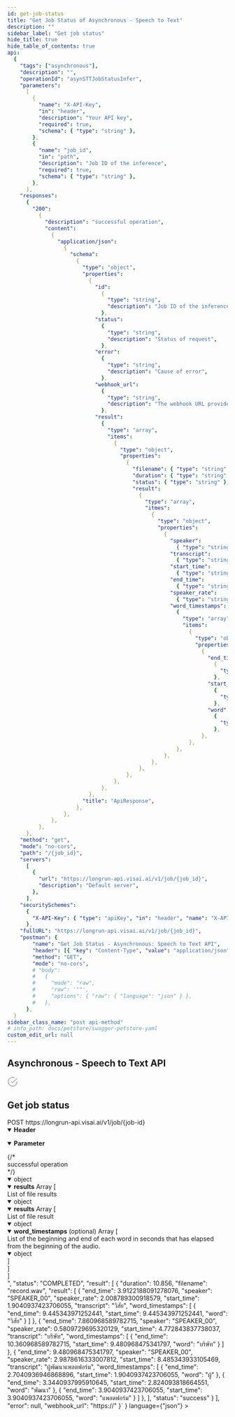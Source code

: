 ```yaml
---
id: get-job-status
title: "Get Job Status of Asynchronous - Speech to Text"
description: ""
sidebar_label: "Get job status"
hide_title: true
hide_table_of_contents: true
api:
  {
    "tags": ["asynchronous"],
    "description": "",
    "operationId": "asynSTTJobStatusInfer",
    "parameters":
      [
        {
          "name": "X-API-Key",
          "in": "header",
          "description": "Your API key",
          "required": true,
          "schema": { "type": "string" },
        },
        {
          "name": "job_id",
          "in": "path",
          "description": "Job ID of the inference",
          "required": true,
          "schema": { "type": "string" },
        },
      ],
    "responses":
      {
        "200":
          {
            "description": "successful operation",
            "content":
              {
                "application/json":
                  {
                    "schema":
                      {
                        "type": "object",
                        "properties":
                          {
                            "id":
                              {
                                "type": "string",
                                "description": "Job ID of the inference",
                              },
                            "status":
                              {
                                "type": "string",
                                "description": "Status of request",
                              },
                            "error":
                              {
                                "type": "string",
                                "description": "Cause of error",
                              },
                            "webhook_url":
                              {
                                "type": "string",
                                "description": "The webhook URL provided by the user in the request.",
                              },
                            "result":
                              {
                                "type": "array",
                                "items":
                                  {
                                    "type": "object",
                                    "properties":
                                      {
                                        "filename": { "type": "string" },
                                        "duration": { "type": "string" },
                                        "status": { "type": "string" },
                                        "result":
                                          {
                                            "type": "array",
                                            "itmes":
                                              {
                                                "type": "object",
                                                "properties":
                                                  {
                                                    "speaker":
                                                      { "type": "string" },
                                                    "transcript":
                                                      { "type": "string" },
                                                    "start_time":
                                                      { "type": "string" },
                                                    "end_time":
                                                      { "type": "string" },
                                                    "speaker_rate":
                                                      { "type": "string" },
                                                    "word_timestamps":
                                                      {
                                                        "type": "array",
                                                        "items":
                                                          {
                                                            "type": "object",
                                                            "properties":
                                                              {
                                                                "end_time":
                                                                  {
                                                                    "type": "string",
                                                                  },
                                                                "start_time":
                                                                  {
                                                                    "type": "string",
                                                                  },
                                                                "word":
                                                                  {
                                                                    "type": "string",
                                                                  },
                                                              },
                                                          },
                                                      },
                                                  },
                                              },
                                          },
                                      },
                                  },
                              },
                          },
                        "title": "ApiResponse",
                      },
                  },
              },
          },
      },
    "method": "get",
    "mode": "no-cors",
    "path": "/{job_id}",
    "servers":
      [
        {
          "url": "https://longrun-api.visai.ai/v1/job/{job_id}",
          "description": "Default server",
        },
      ],
    "securitySchemes":
      {
        "X-API-Key": { "type": "apiKey", "in": "header", "name": "X-API-Key" },
      },
    "fullURL": "https://longrun-api.visai.ai/v1/job/{job_id}",
    "postman": {
        "name": "Get Job Status - Asynchronous: Speech to Text API",
        "header": [{ "key": "Content-Type", "value": "application/json" }],
        "method": "GET",
        "mode": "no-cors",
        # "body":
        #   {
        #     "mode": "raw",
        #     "raw": '""',
        #     "options": { "raw": { "language": "json" } },
        #   },
      },
  }
sidebar_class_name: "post api-method"
# info_path: docs/petstore/swagger-petstore-yaml
custom_edit_url: null
---
```



## Asynchronous - Speech to Text API

<div
  style={{
    display: "flex",
    alignItems: "center",
    gap: "0.5rem",
    marginBottom: "1rem",
  }}
>
  <svg
    width="24"
    height="24"
    viewBox="0 0 24 24"
    fill="none"
    xmlns="http://www.w3.org/2000/svg"
  >
    <path
      d="M22 11.0857V12.0057C21.9988 14.1621 21.3005 16.2604 20.0093 17.9875C18.7182 19.7147 16.9033 20.9782 14.8354 21.5896C12.7674 22.201 10.5573 22.1276 8.53447 21.3803C6.51168 20.633 4.78465 19.2518 3.61096 17.4428C2.43727 15.6338 1.87979 13.4938 2.02168 11.342C2.16356 9.19029 2.99721 7.14205 4.39828 5.5028C5.79935 3.86354 7.69279 2.72111 9.79619 2.24587C11.8996 1.77063 14.1003 1.98806 16.07 2.86572M22 4L12 14.01L9 11.01"
      stroke="#475467"
      strokeWidth="2"
      strokeLinecap="round"
      strokeLinejoin="round"
    />
  </svg>
  <h2 style={{ marginBottom: "0" }}>Get job status</h2>
</div>

<div className="custom-url-container">
  <span className="custom-method">POST</span>
  <span className="custom-url">https://longrun-api.visai.ai/v1/job/&#123;job-id&#125;</span>
</div>
<details style={{ marginBottom: "1rem" }} data-collapsed={false} open={true}>
  <summary style={{}}>
    <strong>Header</strong>
  </summary>
  <div>
    <ul>
      <ParamsItem
        className={"paramsItem"}
        param={{
          name: "X-API-Key",
          in: "header",
          description: "Your API key",
          required: true,
          schema: { type: "string" },
        }}
      ></ParamsItem>
    </ul>
  </div>
</details>
<details style={{ marginBottom: "1rem" }} data-collapsed={false} open={true}>
  <summary style={{}}>
    <strong>Parameter</strong>
  </summary>
  <div>
    <ul>
      <ParamsItem
        className={"paramsItem"}
        param={{
          name: "job_id",
          in: "path",
          description: "Your job ID",
          required: true,
          schema: { type: "string" },
        }}
      ></ParamsItem>
    </ul>
  </div>
</details>
<div>
  <ApiTabs>
    <TabItem label={"200"} value={"200"}>
      {/* <div>successful operation</div> */}
      <div>
        <MimeTabs schemaType={"response"}>
          <TabItem label={"application/json"} value={"application/json"}>
            <SchemaTabs>
              <TabItem label={"Schema"} value={"Schema"}>
                 <details style={{}} data-collapsed={false} open={true}>
                  <summary style={{}}>
                    <span style={{ opacity: "0.6" }}> object</span>
                  </summary>
                  <div style={{ marginLeft: "1rem" }}>
                   <SchemaItem
                      collapsible={false}
                      name={"id"}
                      required={false}
                      schemaName={"string"}
                      schema={{
                        description: "Job ID of the inference",
                        title: "id",
                      }}
                    ></SchemaItem>
                    <SchemaItem
                      collapsible={false}
                      name={"status"}
                      required={false}
                      schemaName={"string"}
                      qualifierMessage={
                        "`COMPLETED` | `FAILED` | `QUEUE` | `PROCESS`"
                      }
                      schema={{
                        description: "Status of request",
                        title: "status",
                      }}
                    ></SchemaItem>
                    <SchemaItem
                      collapsible={false}
                      name={"error"}
                      required={false}
                      schemaName={"string"}
                      qualifierMessage={
                        "`null` | `Timeout` | `Bad Inference`"
                      }
                      schema={{
                        description: "Reason of error",
                        title: "error",
                      }}
                    ></SchemaItem>
                    <SchemaItem
                      collapsible={false}
                      name={"webhook_url"}
                      required={false}
                      schemaName={"string"}
                      schema={{
                        description: "The webhook URL provided by the user in the request.",
                        title: "webhook_url",
                      }}
                    ></SchemaItem>
                    <SchemaItem
                      collapsible={false}
                      className={"schemaItem"}
                    >
                      <details style={{}} data-collapsed={false} open={true}>
                        <summary style={{}}>
                          <strong>results</strong>
                          <span style={{ opacity: "0.6" }}> Array [</span>
                        </summary>
                        <div style={{ marginLeft: "1rem" }}>
                          <div>List of file results</div>
                           <SchemaItem
                            collapsible={false}
                            className={"schemaItem"}
                          >
                            <details style={{}} data-collapsed={false} open={true}>
                              <summary style={{}}>
                                <span style={{ opacity: "0.6" }}> object</span>
                              </summary>
                              <div style={{ marginLeft: "1rem" }}>
                                <SchemaItem
                                  collapsible={false}
                                  name={"duration"}
                                  required={false}
                                  schemaName={"string"}
                                  qualifierMessage={undefined}
                                  schema={{
                                    type: "string",
                                    description: "Duration of the file",
                                  }}
                                ></SchemaItem>
                                <SchemaItem
                                  collapsible={false}
                                  name={"filename"}
                                  required={false}
                                  schemaName={"string"}
                                  qualifierMessage={undefined}
                                  schema={{
                                    type: "string",
                                    description: "Name of the file",
                                  }}
                                ></SchemaItem>
                                <SchemaItem
                                  collapsible={false}
                                  name={"status"}
                                  required={false}
                                  schemaName={"string"}
                                  qualifierMessage={
                                    "`success` | `failed`"
                                  }
                                  schema={{
                                    description: "Inference status of the file",
                                    title: "status",
                                  }}
                                ></SchemaItem>
                                <SchemaItem
                                  collapsible={false}
                                  className={"schemaItem"}
                                >
                                  <details style={{}} data-collapsed={false} open={true}>
                                    <summary style={{}}>
                                      <strong>results</strong>
                                      <span style={{ opacity: "0.6" }}> Array [</span>
                                    </summary>
                                    <div style={{ marginLeft: "1rem" }}>
                                      <div>List of file result</div>
                                      <SchemaItem
                                        collapsible={false}
                                        className={"schemaItem"}
                                      >
                                        <details style={{}} data-collapsed={false} open={true}>
                                          <summary style={{}}>
                                            <span style={{ opacity: "0.6" }}> object</span>
                                          </summary>
                                          <div style={{ marginLeft: "1rem" }}>
                                            <SchemaItem
                                              collapsible={false}
                                              name={"start_time"}
                                              required={false}
                                              schemaName={"string"}
                                              qualifierMessage={undefined}
                                              schema={{
                                                type: "string",
                                                description: "Start time in `HH:mm:ss.sss` format",
                                              }}
                                            ></SchemaItem>
                                            <SchemaItem
                                              collapsible={false}
                                              name={"end_time"}
                                              required={false}
                                              schemaName={"string"}
                                              qualifierMessage={undefined}
                                              schema={{
                                                type: "string",
                                                description: "Start time in `HH:mm:ss.sss` format",
                                              }}
                                            ></SchemaItem>
                                            <SchemaItem
                                              collapsible={false}
                                              name={"speaker"}
                                              required={false}
                                              schemaName={"string"}
                                              qualifierMessage={undefined}
                                              schema={{
                                                type: "string",
                                                description: "Speaker in `SPEAKER_{number}` format",
                                              }}
                                            ></SchemaItem>
                                            <SchemaItem
                                              collapsible={false}
                                              name={"transcript"}
                                              required={false}
                                              schemaName={"string"}
                                              qualifierMessage={undefined}
                                              schema={{
                                                type: "string",
                                                description: "The transcribed text",
                                              }}
                                            ></SchemaItem>
                                            <SchemaItem
                                              collapsible={false}
                                              name={"speaker_rate"}
                                              required={false}
                                              schemaName={"(optional) float"}
                                              qualifierMessage={undefined}
                                              schema={{
                                                type: "string",
                                                description: "Speaking rate of each transcription",
                                              }}
                                            ></SchemaItem>
                                            <SchemaItem
                                              collapsible={false}
                                              className={"schemaItem"}
                                            >
                                              <details style={{}} data-collapsed={false} open={true}>
                                                <summary style={{}}>
                                                  <strong>word_timestamps</strong>
                                                  <span style={{ opacity: "0.6" }}> (optional) Array [</span>
                                                </summary>
                                                <div style={{ marginLeft: "1rem" }}>
                                                  <div>List of the beginning and end of each word in seconds that has elapsed from the beginning of the audio.</div>
                                                  <SchemaItem
                                                    collapsible={false}
                                                    className={"schemaItem"}
                                                  >
                                                    <details style={{}} data-collapsed={false} open={false}>
                                                      <summary style={{}}>
                                                        <span style={{ opacity: "0.6" }}> object</span>
                                                      </summary>
                                                      <div style={{ marginLeft: "1rem" }}>
                                                        <SchemaItem
                                                          collapsible={false}
                                                          name={"start_time"}
                                                          required={false}
                                                          schemaName={"string"}
                                                          qualifierMessage={undefined}
                                                          schema={{
                                                            type: "string",
                                                            description: "Start time in HH:MM:SS.sss format",
                                                          }}
                                                        ></SchemaItem>
                                                        <SchemaItem
                                                          collapsible={false}
                                                          name={"end_time"}
                                                          required={false}
                                                          schemaName={"string"}
                                                          qualifierMessage={undefined}
                                                          schema={{
                                                            type: "string",
                                                            description: "Start time in `HH:MM:SS.sss` format",
                                                          }}
                                                        ></SchemaItem>
                                                        <SchemaItem
                                                          collapsible={false}
                                                          name={"word"}
                                                          required={false}
                                                          schemaName={"string"}
                                                          qualifierMessage={undefined}
                                                          schema={{
                                                            type: "string",
                                                            description: "Word in audio file",
                                                          }}
                                                        ></SchemaItem>
                                                      </div>
                                                    </details>
                                                  </SchemaItem>
                                                </div>
                                                <div
                                                  style={{
                                                    fontSize: "var(--ifm-code-font-size)",
                                                    opacity: "0.6",
                                                    marginLeft: "-.5rem",
                                                  }}
                                                >
                                                  ]
                                                </div>
                                              </details>
                                            </SchemaItem>
                                          </div>
                                        </details>
                                      </SchemaItem>
                                    </div>
                                    <div
                                      style={{
                                        fontSize: "var(--ifm-code-font-size)",
                                        opacity: "0.6",
                                        marginLeft: "-.5rem",
                                      }}
                                    >
                                      ]
                                    </div>
                                  </details>
                                </SchemaItem>
                              </div>
                            </details>
                          </SchemaItem>
                        </div>
                        <div
                          style={{
                            fontSize: "var(--ifm-code-font-size)",
                            opacity: "0.6",
                            marginLeft: "-.5rem",
                          }}
                        >
                          ]
                        </div>
                      </details>
                    </SchemaItem>
                  </div>
                </details>
              </TabItem>
              <TabItem
                label={"Example (from schema)"}
                value={"Example (from schema)"}
              >
                <ResponseSamples
                  responseExample={
                    `{
    "id": "<job-id>",
    "status": "COMPLETED",
    "result": [
        {
            "duration": 10.856,
            "filename": "record.wav",
            "result": [
                {
                    "end_time": 3.9122188091278076,
                    "speaker": "SPEAKER_00",
                    "speaker_rate": 2.008789300918579,
                    "start_time": 1.9040937423706055,
                    "transcript": "วิสัย",
                    "word_timestamps": [
                        {
                            "end_time": 9.445343971252441,
                            "start_time": 9.445343971252441,
                            "word": "วิสัย"
                        }
                    ]
                },
                {
                    "end_time": 7.860968589782715,
                    "speaker": "SPEAKER_00",
                    "speaker_rate": 0.5809729695320129,
                    "start_time": 4.772843837738037,
                    "transcript": "บริษัท",
                    "word_timestamps": [
                        {
                            "end_time": 10.360968589782715,
                            "start_time": 9.480968475341797,
                            "word": "บริษัท"
                        }
                    ]
                },
                {
                    "end_time": 9.480968475341797,
                    "speaker": "SPEAKER_00",
                    "speaker_rate": 2.9878616333007812,
                    "start_time": 8.485343933105469,
                    "transcript": "ผู้พัฒนาแพลตฟอร์ม",
                    "word_timestamps": [
                        {
                            "end_time": 2.7040936946868896,
                            "start_time": 1.9040937423706055,
                            "word": "ผู้"
                        },
                        {
                            "end_time": 3.3440937995910645,
                            "start_time": 2.824093818664551,
                            "word": "พัฒนา"
                        },
                        {
                            "end_time": 3.9040937423706055,
                            "start_time": 3.9040937423706055,
                            "word": "แพลตฟอร์ม"
                        }
                    ]
                },
            ],
            "status": "success"
        }
    ],
    "error": null,
    "webhook_url": "https://<your-webhook-url>"
}`
                  }
                  language={"json"}
                ></ResponseSamples>
              </TabItem>
            </SchemaTabs>
          </TabItem>
        </MimeTabs>
      </div>
    </TabItem>

  </ApiTabs>
</div>
